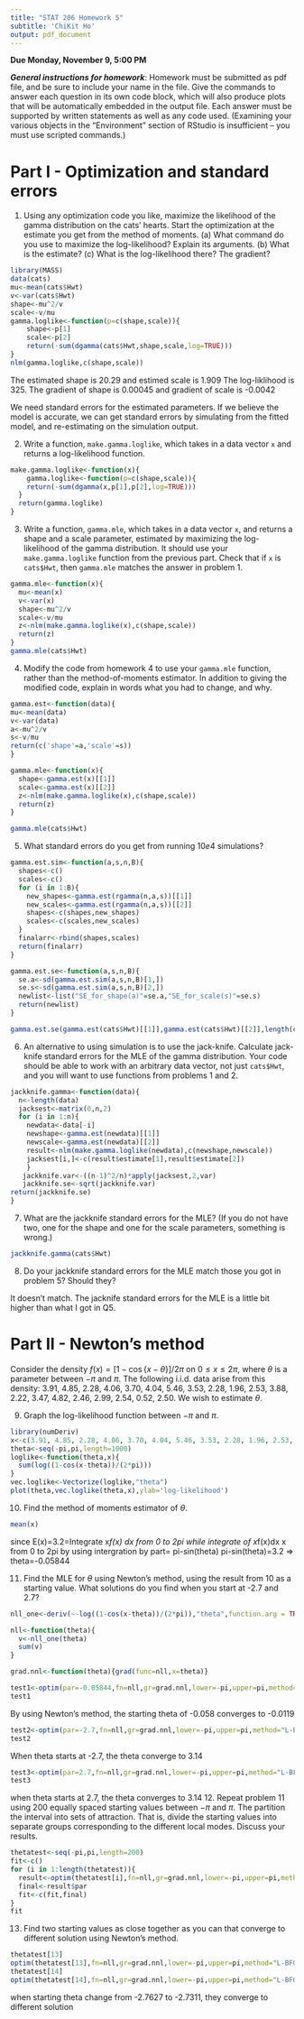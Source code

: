 ---
title: "STAT 206 Homework 5"
subtitle: 'ChiKit Ho'
output: pdf_document
---

**Due Monday, November 9, 5:00 PM**

***General instructions for homework***: Homework must be submitted as pdf file, and be sure to include your name in the file.  Give the commands to answer each question in its own code block, which will also produce plots that will be automatically embedded in the output file. Each answer must be supported by written statements as well as any code used.  (Examining your various objects in the "Environment" section of RStudio is insufficient -- you must use scripted commands.)

Part I - Optimization and standard errors
==========

1. Using any optimization code you like, maximize the likelihood of the gamma distribution on the cats’ hearts. Start the optimization at the estimate you get from the method of moments.  (a) What command do you use to maximize the log-likelihood? Explain its arguments.  (b) What is the estimate?  (c) What is the log-likelihood there? The gradient?
```{r message=FALSE,warning=FALSE}
library(MASS)
data(cats)
mu<-mean(cats$Hwt)
v<-var(cats$Hwt)
shape<-mu^2/v
scale<-v/mu
gamma.loglike<-function(p=c(shape,scale)){
    shape<-p[1]
    scale<-p[2]
    return(-sum(dgamma(cats$Hwt,shape,scale,log=TRUE)))
}
nlm(gamma.loglike,c(shape,scale))
```

The estimated shape is 20.29 and estimed scale is 1.909
The log-liklihood is 325.
The gradient of shape is 0.00045 and gradient of scale is -0.0042

We need standard errors for the estimated parameters. If we believe the model is accurate, we can get standard errors by simulating from the fitted model, and re-estimating on the simulation output.

2. Write a function, `make.gamma.loglike`, which takes in a data vector `x` and returns a log-likelihood function. 
```{r}
make.gamma.loglike<-function(x){
    gamma.loglike<-function(p=c(shape,scale)){
    return(-sum(dgamma(x,p[1],p[2],log=TRUE)))
  }
  return(gamma.loglike)
}
```
3. Write a function, `gamma.mle`, which takes in a data vector `x`, and returns a shape and a scale parameter, estimated by maximizing the log-likelihood of the gamma distribution. It should use your `make.gamma.loglike` function from the previous part. Check that if `x` is `cats$Hwt`, then `gamma.mle` matches the answer in problem 1.
```{r message=FALSE,warning=FALSE}
gamma.mle<-function(x){
  mu<-mean(x)
  v<-var(x)
  shape<-mu^2/v
  scale<-v/mu
  z<-nlm(make.gamma.loglike(x),c(shape,scale))
  return(z)
}
gamma.mle(cats$Hwt)
```
4. Modify the code from homework 4 to use your `gamma.mle` function, rather than the method-of-moments estimator. In addition to giving the modified code, explain in words what you had to change, and why.
```{r message=FALSE,warning=FALSE}
gamma.est<-function(data){
mu<-mean(data)
v<-var(data)
a<-mu^2/v
s<-v/mu
return(c('shape'=a,'scale'=s))
}

gamma.mle<-function(x){
  shape<-gamma.est(x)[[1]]
  scale<-gamma.est(x)[[2]]
  z<-nlm(make.gamma.loglike(x),c(shape,scale))
  return(z)
}

gamma.mle(cats$Hwt)
```
5. What standard errors do you get from running $10e4$ simulations?
```{r}
gamma.est.sim<-function(a,s,n,B){
  shapes<-c()
  scales<-c()
  for (i in 1:B){
    new_shapes<-gamma.est(rgamma(n,a,s))[[1]]
    new_scales<-gamma.est(rgamma(n,a,s))[[2]]
    shapes<-c(shapes,new_shapes)
    scales<-c(scales,new_scales)
  }
  finalarr<-rbind(shapes,scales)
  return(finalarr)
}

gamma.est.se<-function(a,s,n,B){ 
  se.a<-sd(gamma.est.sim(a,s,n,B)[1,])
  se.s<-sd(gamma.est.sim(a,s,n,B)[2,])
  newlist<-list("SE_for_shape(a)"=se.a,"SE_for_scale(s)"=se.s)
  return(newlist)
}

gamma.est.se(gamma.est(cats$Hwt)[[1]],gamma.est(cats$Hwt)[[2]],length(cats$Hwt),10e4)
```
6. An alternative to using simulation is to use the jack-knife.  Calculate jack-knife standard errors for the MLE of the gamma distribution. Your code should be able to work with an arbitrary data vector, not just `cats$Hwt`, and you will want to use functions from problems 1 and 2.
```{r message=FALSE,warning=FALSE}
jackknife.gamma<-function(data){
  n<-length(data)
  jacksest<-matrix(0,n,2)
  for (i in 1:n){
    newdata<-data[-i]
    newshape<-gamma.est(newdata)[[1]]
    newscale<-gamma.est(newdata)[[2]]
    result<-nlm(make.gamma.loglike(newdata),c(newshape,newscale))
    jacksest[i,]<-c(result$estimate[1],result$estimate[2])
    }   
   jackknife.var<-((n-1)^2/n)*apply(jacksest,2,var)
   jackknife.se<-sqrt(jackknife.var)
return(jackknife.se)
}
```
7. What are the jackknife standard errors for the MLE? (If you do not have two, one for the shape and one for the scale parameters, something is wrong.)
```{r message=FALSE,warning=FALSE}
jackknife.gamma(cats$Hwt)
```
8. Do your jackknife standard errors for the MLE match those you got in problem 5? Should they?

It doesn't match. The jacknife standard errors for the MLE is a little bit higher than what I got in Q5.

Part II - Newton's method
==========

Consider the density $f(x) = \left[ 1 - \cos\{x-\theta\}\right] / 2 \pi$ on $0 \le x \le 2 \pi$, where $\theta$ is a parameter between $-\pi$ and $\pi$.  The following i.i.d. data arise from this density: 3.91, 4.85, 2.28, 4.06, 3.70, 4.04, 5.46, 3.53, 2.28, 1.96, 2.53, 3.88, 2.22, 3.47, 4.82, 2.46, 2.99, 2.54, 0.52, 2.50.  We wish to estimate $\theta$.

9. Graph the log-likelihood function between $-\pi$ and $\pi$.
```{r}
library(numDeriv)
x<-c(3.91, 4.85, 2.28, 4.06, 3.70, 4.04, 5.46, 3.53, 2.28, 1.96, 2.53, 3.88, 2.22, 3.47, 4.82, 2.46, 2.99, 2.54, 0.52, 2.50)
theta<-seq(-pi,pi,length=1000)
loglike<-function(theta,x){
  sum(log((1-cos(x-theta))/(2*pi)))
}
vec.loglike<-Vectorize(loglike,"theta")
plot(theta,vec.loglike(theta,x),ylab='log-likelihood')
```

10. Find the method of moments estimator of $\theta$.
```{r}
mean(x)
```
since E(x)=3.2=Integrate x*f(x) dx from 0 to 2pi
while integrate of x*f(x)dx x from 0 to 2pi by using intergration by part= pi-sin(theta)
pi-sin(theta)=3.2 => theta=-0.05844

11. Find the MLE for $\theta$ using Newton's method, using the result from 10 as a starting value.  What solutions do you find when you start at -2.7 and 2.7?
```{r message=FALSE,warning=FALSE}
nll_one<-deriv(~-log((1-cos(x-theta))/(2*pi)),"theta",function.arg = TRUE)

nll<-function(theta){
  v<-nll_one(theta)
  sum(v)
}

grad.nnl<-function(theta){grad(func=nll,x=theta)}

test1<-optim(par=-0.05844,fn=nll,gr=grad.nnl,lower=-pi,upper=pi,method="L-BFGS-B")
test1
```
By using Newton's method, the starting theta of -0.058 converges to -0.0119

```{r message=FALSE,warning=FALSE}
test2<-optim(par=-2.7,fn=nll,gr=grad.nnl,lower=-pi,upper=pi,method="L-BFGS-B")
test2
```
When theta starts at -2.7, the theta converge to 3.14
```{r message=FALSE,warning=FALSE}
test3<-optim(par=2.7,fn=nll,gr=grad.nnl,lower=-pi,upper=pi,method="L-BFGS-B")
test3
```
when theta starts at 2.7, the theta converges to 3.14
12. Repeat problem 11 using 200 equally spaced starting values between $-\pi$ and $\pi$.  The partition the interval into sets of attraction.  That is, divide the starting values into separate groups corresponding to the different local modes.  Discuss your results.
```{r message=FALSE,warning=FALSE}
thetatest<-seq(-pi,pi,length=200)
fit<-c()
for (i in 1:length(thetatest)){
  result<-optim(thetatest[i],fn=nll,gr=grad.nnl,lower=-pi,upper=pi,method="L-BFGS-B")
  final<-result$par
  fit<-c(fit,final)
}
fit
```

13. Find two starting values as close together as you can that converge to different solution using Newton's method.

```{r message=FALSE,warning=FALSE}
thetatest[13]
optim(thetatest[13],fn=nll,gr=grad.nnl,lower=-pi,upper=pi,method="L-BFGS-B")
thetatest[14]
optim(thetatest[14],fn=nll,gr=grad.nnl,lower=-pi,upper=pi,method="L-BFGS-B")
```
when starting theta change from -2.7627 to -2.7311, they converge to different solution